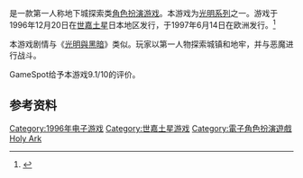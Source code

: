 {{NoteTA
| G1=Games
| G2 = Sega
}}

{{vgname|光明圣柜|ja=シャイニング・ザ・ホーリィアーク|en=Shining the Holy Ark}}是一款第一人称地下城探索类[[电子角色扮演游戏|角色扮演游戏]]。本游戏为[[光明系列|光明系列]]之一。游戏于1996年12月20日在[[世嘉土星|世嘉土星]]日本地区发行，于1997年6月14日在欧洲发行。<ref name="gamefaqs">{{cite web| url = http://www.gamefaqs.com/saturn/198626-shining-the-holy-ark/data| title = Release information| publisher = [[GameFAQs|GameFAQs]]| date = | accessdate = 2016-03-08| archive-date = 2016-03-05| archive-url = https://web.archive.org/web/20160305135935/http://www.gamefaqs.com/saturn/198626-shining-the-holy-ark/data| dead-url = no}}</ref> 

本游戏剧情与《[[光明與黑暗_(遊戲)|光明與黑暗]]》类似。玩家以第一人物探索城镇和地牢，并与恶魔进行战斗。

GameSpot给予本游戏9.1/10的评价。

== 参考资料 ==
{{Reflist}}

{{光明系列}}

{{DEFAULTSORT:Shining the Holy Ark}}
[[Category:1996年电子游戏|Category:1996年电子游戏]]
[[Category:世嘉土星游戏|Category:世嘉土星游戏]]
[[Category:電子角色扮演遊戲|Category:電子角色扮演遊戲]]
[[Category:光明與黑暗系列|Holy Ark]]

{{sega-stub}}